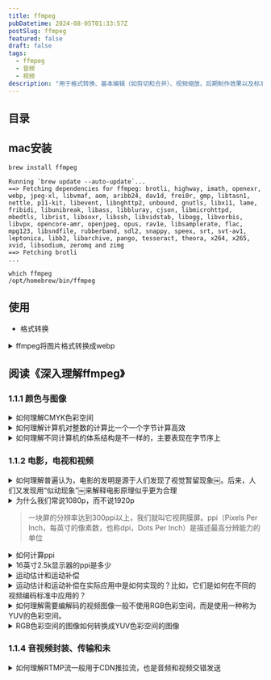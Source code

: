 ```yaml
---
title: ffmpeg
pubDatetime: 2024-08-05T01:33:57Z
postSlug: ffmpeg
featured: false
draft: false
tags:
  - ffmpeg
  - 音频
  - 视频
description: "用于格式转换、基本编辑（如剪切和合并）、视频缩放、后期制作效果以及标准合规性"
---
```


## 目录

## mac安装

```shell
brew install ffmpeg
```

```shell
Running `brew update --auto-update`...
==> Fetching dependencies for ffmpeg: brotli, highway, imath, openexr, webp, jpeg-xl, libvmaf, aom, aribb24, dav1d, frei0r, gmp, libtasn1, nettle, p11-kit, libevent, libnghttp2, unbound, gnutls, libx11, lame, fribidi, libunibreak, libass, libbluray, cjson, libmicrohttpd, mbedtls, librist, libsoxr, libssh, libvidstab, libogg, libvorbis, libvpx, opencore-amr, openjpeg, opus, rav1e, libsamplerate, flac, mpg123, libsndfile, rubberband, sdl2, snappy, speex, srt, svt-av1, leptonica, libb2, libarchive, pango, tesseract, theora, x264, x265, xvid, libsodium, zeromq and zimg
==> Fetching brotli
...
```

```shell
which ffmpeg
/opt/homebrew/bin/ffmpeg
```

## 使用

- 格式转换

<details>
<summary>ffmpeg将图片格式转换成webp</summary>
FFmpeg能够将多种图片格式转换为WebP格式。WebP是一种由Google开发的图像格式，支持有损和无损压缩，适合用于网页图像。

要使用FFmpeg将图片转换为WebP格式，可以使用以下命令：

```bash
ffmpeg -i input_image.png -c:v libwebp -q:v 80 output_image.webp
```

在这个命令中：

- `-i input_image.png` 指定输入文件，可以是任何支持的图像格式（如PNG、JPEG等）。
- `-c:v libwebp` 指定使用WebP编码器。
- `-q:v 80` 设置输出图像的质量，范围是0到100，数值越高质量越好，文件越大。
- `output_image.webp` 是输出文件的名称。

如果你想将一系列图片转换为一个动画WebP文件，可以使用以下命令：

```bash
ffmpeg -r 10 -i image_%03d.png -c:v libwebp -loop 0 -q:v 80 output_animation.webp
```

在这个命令中：

- `-r 10` 设置帧率为每秒10帧。
- `-i image_%03d.png` 指定输入文件名的模式，表示输入文件名为`image_001.png`、`image_002.png`等。
- `-loop 0` 表示动画循环播放。

通过这些命令，FFmpeg可以方便地将图片格式转换为WebP格式，满足不同的需求[1](https://www.tecmint.com/convert-images-to-webp-format-in-linux/)。

</details>

## 阅读《深入理解ffmpeg》

### 1.1.1 颜色与图像

<details>
<summary>如何理解CMYK色彩空间</summary>
CMYK色彩空间是一种减法色彩模型，主要用于印刷行业。CMYK代表四种颜色：青色（Cyan）、品红色（Magenta）、黄色（Yellow）和黑色（Key或Black）。在CMYK模型中，颜色是通过在白色背景上叠加不同量的墨水来实现的，每种颜色的墨水会吸收特定的光波长，从而减去白色光的某些部分，形成所需的颜色。

CMYK色彩空间的工作原理是基于减法混合。当将青色、品红色和黄色墨水混合时，理论上可以产生黑色，但由于实际墨水的特性，混合后的颜色通常会呈现出一种暗棕色。因此，为了获得更深的黑色和更高的细节表现，CMYK模型中引入了黑色墨水（K），这也是CMYK名称中“K”的来源[1](https://www.dusted.com/insights/rgb-vs-cmyk-colour-spaces-explained)[3](https://www.stptexas.com/blog/what-is-cmyk%C2%A0)。

CMYK色彩空间的一个重要特点是其色域（即可以表示的颜色范围）相对较小，尤其是与RGB色彩空间相比。RGB是加法色彩模型，主要用于数字显示设备，通过将红色、绿色和蓝色光以不同强度混合来生成颜色。由于RGB模型可以产生更丰富、更饱和的颜色，许多设计师在创建数字内容时会使用RGB，但在准备印刷文件时则需要将其转换为CMYK，以确保打印效果的准确性[2](https://www.printingcenterusa.com/blog/what-is-cmyk-and-why-is-it-used-for-printing/)。

理解CMYK色彩空间对于设计师和印刷专业人士至关重要，因为它直接影响到印刷品的颜色表现和质量。在设计过程中，使用CMYK色彩模式可以帮助确保最终印刷效果与设计意图相符，避免因色彩转换而导致的失真或不一致[4](https://intranet.mcad.edu/kb/cmyk-vs-rgb-what-color-space-should-i-work)。

</details>

<details>
<summary>如何理解计算机对整数的计算比一个一个字节计算高效</summary>
计算机在处理整数时，通常使用固定大小的字长（如32位或64位）来进行运算，而不是逐字节处理。这种设计的高效性主要源于几个方面。

首先，现代计算机的硬件架构是基于字长进行优化的。CPU内部有专门的算术逻辑单元（ALU），可以在一个时钟周期内处理一个完整的字（如32位或64位）。如果逐字节处理，计算机需要进行多次操作才能完成同样的任务，这会显著增加计算时间和复杂性。例如，处理一个64位整数需要8个字节的操作，而直接处理64位整数只需一次操作。

其次，使用字长进行运算可以减少内存访问次数。内存访问是计算机中最慢的操作之一。如果每次运算都需要从内存中读取和写入多个字节，性能将受到严重影响。通过使用字长，计算机可以在一次内存访问中获取所需的数据，从而提高效率。

最后，整数运算的硬件实现通常比逐字节运算更为简单和高效。现代处理器设计中，整数运算（如加法、乘法和位操作）都是通过硬件电路直接实现的，而逐字节运算可能需要额外的控制逻辑和更多的指令，这进一步降低了效率。

综上所述，计算机对整数的计算比逐字节计算高效，主要是因为硬件优化、减少内存访问和简化运算逻辑等因素共同作用的结果。这种设计使得计算机能够快速而高效地处理大量数据。

</details>

<details>
<summary>如何理解不同计算机的体系结构是不一样的，主要表现在字节序上</summary>
不同计算机的体系结构确实存在显著差异，其中一个主要表现就是字节序（Byte Order）。字节序指的是在存储多字节数据时，字节的排列顺序。主要有两种字节序：大端序（Big Endian）和小端序（Little Endian）。

在大端序中，数据的最高有效字节（Most Significant Byte, MSB）存储在最低的内存地址处，而最低有效字节（Least Significant Byte, LSB）则存储在最高的内存地址。例如，十六进制数0x12345678在大端序中存储为：

```
地址  |  数据
0x00  |  0x12
0x01  |  0x34
0x02  |  0x56
0x03  |  0x78
```

相对而言，在小端序中，数据的最低有效字节存储在最低的内存地址，而最高有效字节存储在最高的内存地址。使用同样的例子，0x12345678在小端序中存储为：

```
地址  |  数据
0x00  |  0x78
0x01  |  0x56
0x02  |  0x34
0x03  |  0x12
```

不同的计算机体系结构可能使用不同的字节序。例如，Intel架构的处理器通常采用小端序，而某些网络协议和其他架构（如IBM的PowerPC）则使用大端序。这种差异在数据传输和存储时可能导致兼容性问题，尤其是在不同平台之间交换数据时。

为了确保数据在不同字节序的系统之间能够正确解析，开发者需要在编程时考虑字节序的转换。例如，在网络编程中，通常使用网络字节序（大端序）进行数据传输，而在本地处理时可能需要将其转换为主机字节序（可能是大端或小端）。

总之，字节序是计算机体系结构中的一个重要特性，它影响着数据的存储和传输方式，理解这一点对于跨平台开发和数据交换至关重要。

</details>

### 1.1.2 电影，电视和视频

<details>
<summary>如何理解普遍认为，电影的发明是源于人们发现了视觉暂留现象￼。后来，人们又发现用“似动现象”￼来解释电影原理似乎更为合理</summary>
视觉暂留现象和似动现象是理解电影如何产生运动感的两个重要概念。

视觉暂留现象是指当一个图像在视网膜上消失后，眼睛仍然会在短时间内保留这个图像的印象。这种现象使得当多个静态图像快速连续播放时，观众的眼睛会将这些图像合成为一个流畅的运动。例如，早期的光学玩具如幻灯片和旋转盘（如现象盘）利用这一原理来创造运动的错觉[2](https://www.britannica.com/art/history-of-the-motion-picture)[4](https://open.lib.umn.edu/mediaandculture/chapter/8-2-the-history-of-movies/)。

而似动现象则是指当一系列静态图像以一定的速度快速切换时，观众会感知到这些图像之间的运动。这种现象是基于人类视觉系统对快速变化的图像的处理能力，能够将这些图像整合为连续的运动。这种原理在电影放映中尤为重要，传统的电影放映速度为每秒24帧，这个速度足以让观众感受到流畅的运动，而不是单独的静态画面[3](https://www.pbs.org/wgbh/americanexperience/features/pickford-early-history-motion-pictures/)。

因此，虽然视觉暂留现象为电影的运动感提供了基础，但似动现象更全面地解释了电影如何通过快速播放静态图像来创造出连续的动态效果。这两者共同构成了电影作为一种艺术形式的基础，使得观众能够沉浸在故事和情感之中。

</details>

<details>
<summary>为什么我们常说1080p，而不说1920p</summary>
1080p是指视频分辨率的一种标准，具体来说，它表示的是1080个垂直像素的清晰度，而“p”代表逐行扫描（progressive scan），即图像是以完整的帧方式显示的。这个标准的全称是1920x1080，表示水平有1920个像素，垂直有1080个像素，因此1080p通常被称为全高清（Full HD）[2](https://en.wikipedia.org/wiki/1080p)。

在日常使用中，提到1080p而不是1920p，主要是因为1080p这个术语已经成为行业标准和消费者熟知的标识。它不仅简洁易记，而且直接反映了视频的垂直分辨率，这对于观看体验来说是一个重要的指标。虽然1920x1080的分辨率包含了水平和垂直的像素信息，但在讨论视频质量时，垂直像素数（即1080）更能直接影响到画面的清晰度和细节表现[4](https://forums.tomshardware.com/threads/im-confused-is-1920x1200-2k-or-1080p.2493832)。

</details>

> 一块屏的分辨率达到300ppi以上，我们就叫它视网膜屏。ppi（Pixels Per Inch，每英寸的像素数，也称dpi，Dots Per Inch）是描述最高分辨能力的单位

<details>
<summary>如何计算ppi</summary>
计算PPI（每英寸像素数）涉及两个主要步骤：首先计算显示屏的对角线像素数，然后将这个值除以显示屏的对角线尺寸（以英寸为单位）。

以下是详细的计算步骤：

1. **计算对角线像素数**：
   使用勾股定理来计算对角线的像素数。假设显示屏的宽度为`width`（水平像素数），高度为`height`（垂直像素数），则对角线像素数可以通过以下公式计算：

   $$
   \text{对角线像素数} = \sqrt{\text{width}^2 + \text{height}^2}
   $$

2. **计算PPI**：
   一旦得到了对角线像素数，接下来需要将其除以显示屏的对角线尺寸（以英寸为单位）。假设对角线尺寸为`diagonal_inches`，则PPI的计算公式为：

$$
\text{PPI} = \frac{\text{对角线像素数}}{\text{对角线尺寸（英寸）}}
$$

通过这个过程，你可以得到显示屏的PPI值，这个值越高，表示显示屏的像素密度越高，图像越清晰。

例如，如果一个显示屏的宽度为1920像素，高度为1080像素，对角线尺寸为10英寸，计算步骤如下：

1. 计算对角线像素数：

   $$
   \text{对角线像素数} = \sqrt{1920^2 + 1080^2} \approx 2202.91
   $$

2. 计算PPI：
   $$
   \text{PPI} = \frac{2202.91}{10} \approx 220.29
   $$

因此，该显示屏的PPI约为220.29[1](https://www.calculatorsoup.com/calculators/technology/ppi-calculator.php)[2](https://rows.com/calculators/pixels-per-inch-calculator)。

</details>

<details>
<summary>16英寸2.5k显示器的ppi是多少</summary>

![](/assets/webp/1.webp)

要计算16英寸2.5K显示器的PPI（每英寸像素数），首先需要知道2.5K的分辨率和显示器的对角线尺寸。

1. **确定分辨率**：
   2.5K的标准分辨率通常是2560x1440像素。

2. **计算对角线像素数**：
   使用勾股定理计算对角线像素数：

   $$
   \text{对角线像素数} = \sqrt{2560^2 + 1440^2}
   $$

   计算：

   $$
   \text{对角线像素数} = \sqrt{6553600 + 2073600} = \sqrt{8627200} \approx 2936.45
   $$

3. **计算PPI**：
   将对角线像素数除以对角线尺寸（16英寸）：
   $$
   \text{PPI} = \frac{2936.45}{16} \approx 183.53
   $$

因此，16英寸2.5K显示器的PPI约为183.53。这意味着该显示器的像素密度为183.53像素每英寸，显示效果相对清晰[2](https://www.quora.com/How-do-I-calculate-the-PPI-Pixels-per-inch-of-a-smartphone)。

我的mac air的显示器分辨率显示为2560x1600，对角线尺寸为13.3英寸，那么它的ppi是多少呢？

大概是226.98

> 虽然没有达到传统的300 PPI标准，但由于**苹果的定义和实际观感**，它仍然可以被称为视网膜显示器。

</details>

<details>
<summary>运动估计和运动补偿</summary>

运动估计和运动补偿是视频压缩技术中两个关键的概念，它们通过利用视频帧之间的时间冗余来提高压缩效率。

运动估计的主要目的是识别视频中物体的运动。它通过分析连续帧之间的差异，确定哪些部分的图像发生了变化，以及这些变化的方向和幅度。通常，运动估计会生成运动向量，这些向量描述了图像中每个块（例如16×16像素的宏块）在时间上的移动情况。这一过程是视频编码中的重要步骤，因为它帮助编码器预测当前帧的内容，从而减少需要存储和传输的数据量[1](https://en.wikipedia.org/wiki/Motion_estimation)[4](https://www.sciencedirect.com/topics/engineering/motion-compensation)。

运动补偿则是利用运动估计的结果来生成当前帧的近似图像。具体来说，编码器会使用之前的帧（参考帧）和运动向量来重建当前帧。通过这种方式，编码器只需存储运动向量和参考帧的差异，而不是完整的当前帧。这种方法显著减少了数据量，因为在许多情况下，连续帧之间的变化相对较小，只有少量信息需要被编码和传输[1](https://en.wikipedia.org/wiki/Motion_compensation)[6](https://en.wikipedia.org/wiki/Motion_estimation)。

总的来说，运动估计和运动补偿通过有效地利用视频帧之间的相似性，显著提高了视频压缩的效率，使得视频文件在保持较高质量的同时，能够占用更少的存储空间和带宽。

</details>

<details>
<summary>运动估计和运动补偿在实际应用中是如何实现的？比如，它们是如何在不同的视频编码标准中应用的？</summary>
运动估计和运动补偿在实际应用中通过多种算法和技术实现，广泛应用于不同的视频编码标准中，如H.264、H.265（HEVC）和MPEG系列等。

在运动估计方面，常用的方法包括块匹配算法（Block Matching Algorithm, BMA）。该算法将当前帧划分为多个小块，并在参考帧中寻找与这些小块最相似的区域。通过计算块之间的相似度（如均方误差MSE），算法可以确定最佳匹配块的位置，从而生成运动向量。这些运动向量描述了每个块在时间上的移动情况，通常以像素为单位表示[1](https://en.wikipedia.org/wiki/Motion_estimation)[4](https://www.sciencedirect.com/topics/computer-science/motion-compensation)。

在运动补偿的实现中，编码器利用运动向量和参考帧来重建当前帧。具体步骤如下：首先，编码器根据运动向量从参考帧中提取相应的块，然后将这些块进行组合，形成当前帧的预测图像。接下来，编码器计算当前帧与预测图像之间的差异（残差），并将该残差进行编码。通过这种方式，编码器只需存储运动向量和残差，而不是完整的当前帧，从而实现数据的压缩[1](https://en.wikipedia.org/wiki/Motion_compensation)[6](https://en.wikipedia.org/wiki/Motion_estimation)。

在不同的视频编码标准中，运动估计和运动补偿的具体实现可能有所不同。例如，H.264标准采用了多种块大小的运动估计，允许在16×16、8×8和4×4等不同大小的块中进行运动估计，以提高编码效率。而H.265（HEVC）则进一步改进了这一点，支持更灵活的块划分（如CTU，Coding Tree Unit），并引入了更复杂的运动补偿技术，以提高压缩比和视频质量[2](https://koreascience.kr/article/JAKO201925454133958.pdf)[4](https://www.sciencedirect.com/topics/computer-science/motion-compensation)。

总之，运动估计和运动补偿通过精确的算法和灵活的实现方式，在视频编码标准中发挥着至关重要的作用，使得视频压缩技术能够高效地处理和传输大量视频数据。

</details>

<details>
<summary>如何理解需要编解码的视频图像一般不使用RGB色彩空间，而是使用一种称为YUV的色彩空间。</summary>
在视频编码和解码过程中，YUV色彩空间通常被优先使用而不是RGB色彩空间，主要是因为YUV更有效地利用了人眼对亮度和色彩的感知特性。YUV色彩空间将图像信息分为亮度（Y）和色度（U和V）两个部分，这种分离使得在传输和存储时可以更有效地压缩数据。

首先，YUV色彩空间中的Y分量代表亮度信息，而U和V分量则代表色彩信息。人眼对亮度变化的敏感度远高于对色彩变化的敏感度，因此在视频编码中，可以对色度信息进行下采样（即减少色度信息的分辨率），而不会显著影响视觉质量。这种技术称为色度下采样（Chroma Subsampling），例如4:2:0格式就意味着每四个亮度样本共享两个色度样本，从而有效减少了数据量[2](https://video.matrox.com/en/media/guides-articles/introduction-color-spaces-video)[3](https://developer.mozilla.org/en-US/docs/Web/Media/Formats/Video_concepts)。

其次，YUV色彩空间在视频传输中也具有更好的兼容性，尤其是在模拟电视信号的时代，YUV被设计为能够在仅支持黑白信号的系统中传输色彩信息。这使得YUV在广播和视频传输中成为标准选择，因为它可以在不影响亮度信息的情况下，传递色彩信息[1](https://dexonsystems.com/blog/rgb-yuv-color-spaces)[4](https://en.wikipedia.org/wiki/Y%E2%80%B2UV)。

总的来说，YUV色彩空间的使用使得视频图像在编码和解码过程中更加高效，能够在保持视觉质量的同时减少数据带宽的需求。

</details>

<details>
<summary>RGB色彩空间的图像如何转换成YUV色彩空间的图像</summary>
要将RGB色彩空间的图像转换为YUV色彩空间的图像，可以使用以下转换公式。YUV色彩空间的转换主要依赖于亮度（Y）和色度（U和V）的计算。以下是转换的详细步骤和伪代码。

### 转换公式

从RGB到YUV的转换公式如下：

- Y = 0.299R + 0.587G + 0.114B
- U = 0.492(B - Y)
- V = 0.877(R - Y)

### 伪代码

1. 定义一个函数 `rgb_to_yuv`，接受RGB值作为输入。
2. 计算Y、U和V值。
3. 返回YUV值。

### 伪代码示例

```
函数 rgb_to_yuv(R, G, B):
    Y = 0.299 * R + 0.587 * G + 0.114 * B
    U = 0.492 * (B - Y)
    V = 0.877 * (R - Y)
    返回 (Y, U, V)
```

### 实际代码示例（Python）

下面是一个Python实现的示例代码，将RGB值转换为YUV值：

```python
def rgb_to_yuv(R, G, B):
    Y = 0.299 * R + 0.587 * G + 0.114 * B
    U = 0.492 * (B - Y)
    V = 0.877 * (R - Y)
    return (Y, U, V)

# 示例使用
R, G, B = 255, 0, 0  # 红色
Y, U, V = rgb_to_yuv(R, G, B)
print(f"Y: {Y}, U: {U}, V: {V}")
```

在这个示例中，输入的RGB值为红色（255, 0, 0），通过调用`rgb_to_yuv`函数，可以得到对应的YUV值。这个转换过程在视频处理和图像编码中非常重要，因为它能够有效地将图像信息从RGB格式转换为YUV格式，以便进行后续的处理和压缩。

</details>

### 1.1.4 音视频封装、传输和未

<details>
<summary>如何理解RTMP流一般用于CDN推拉流，也是音频和视频交错发送</summary>

RTMP（Real-Time Messaging Protocol）是一种用于音频、视频和数据在互联网上实时传输的协议。它最初由Adobe开发，广泛应用于流媒体传输，尤其是在内容分发网络（CDN）中。RTMP流的特点之一是支持音频和视频的交错发送，这对于实时播放至关重要。

在CDN推拉流的场景中，RTMP流可以通过两种方式进行传输：推流和拉流。推流是指将音视频数据从源（如直播编码器）推送到CDN服务器，而拉流则是CDN服务器从源服务器拉取音视频数据。这种灵活性使得RTMP成为实时流媒体应用的理想选择[1](https://cdnsun.com/solutions/rtmp-streaming)[4](https://cdnsun.com/knowledgebase/cdn-live/differences-between-pull-and-push-publishing)。

音频和视频的交错发送是RTMP流的一个重要特性。在RTMP流中，音频和视频数据不会单独发送，而是交替发送。这意味着在同一个数据流中，音频包和视频包交替出现，这样可以确保播放器在接收数据时能够同时获取音频和视频信息，从而实现同步播放。这种交错发送的机制有助于减少延迟，提高流媒体播放的流畅性和实时性[2](https://www.wowza.com/community/t/how-to-push-wowza-rtmp-stream-to-cdn/34982)[5](https://docs.agora.io/en/3.x/interactive-live-streaming/advanced-features/media-push)。

总之，RTMP流在CDN推拉流中发挥着重要作用，通过交错发送音频和视频数据，确保了实时流媒体的高效传输和同步播放。

</details>
